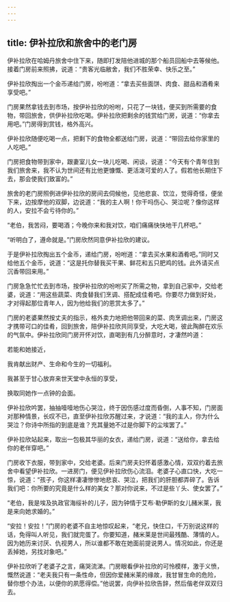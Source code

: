 ```yaml
---
---
---
```

title: 伊补拉欣和旅舍中的老门房
---




伊补拉欣在哈姆丹旅舍中住下来，随即打发陪他进城的那个船员回船中去等候他。接着门房前来照拂，说道：“贵客光临敝舍，我们不胜荣幸、快乐之至。”

伊补拉欣掏出一个金币递给门房，吩咐道：“拿去买些面饼、肉食、甜品和酒肴来享受吧。”

门房果然拿钱去到市场，按伊补拉欣的吩咐，只花了一块钱，便买到所需要的食物，带回旅舍，供伊补拉欣吃喝。伊补拉欣把剩余的钱赏给门房，说道：“你拿去用吧。”门房得到赏钱，格外高兴。

伊补拉欣随便吃喝一点，把剩下的食物全都送给门房，说道：“带回去给你家里的人吃吧。”

门房把食物带到家中，跟妻室儿女一块儿吃喝、闲谈，说道：“今天有个青年住到我们旅舍来，我不认为世间还有比他更慷慨、更活泼可爱的人了。假若他长期住下去，那会使我们致富的。”

旅舍的老门房照例进伊补拉欣的房间去伺候他，见他悲哀、饮泣，觉得奇怪，便坐下来，边按摩他的双脚，边说道：“我的主人啊！你干吗伤心、哭泣呢？像你这样的人，安拉不会亏待你的。”

“老伯，我苦闷，要喝酒；今晚你来和我对饮，咱们痛痛快快地干几杯吧。”

“听明白了，遵命就是。”门房欣然同意伊补拉欣的建议。

于是伊补拉欣掏出五个金币，递给门房，吩咐道：“拿去买水果和酒肴吧。”同时又给他五个金币，说道：“这是托你替我买干果、鲜花和五只肥鸡的钱。此外请买点沉香带回来用。”

门房急急忙忙去到市场，按伊补拉欣的吩咐买了所需之物，拿到自己家中，交给老婆，说道：“用这些蔬菜、肉食替我们烹调、搭配成佳肴吧。你要尽力做到好处，才对得起那位青年人，因为他给我们的恩赏太多了。”

门房的老婆果然按丈夫的指示，格外卖力地把他带回来的菜、肉烹调出来，门房这才携带可口的佳肴，回到旅舍，陪伊补拉欣共同享受，大吃大喝，彼此陶醉在欢乐的气氛中。伊补拉欣同门房开怀对饮，直喝到有几分醉意时，才凄然吟道：

若能和她接近，

我肯献出财产、生命和今生的一切福利。

我甚至于甘心放弃来世天堂中永恒的享受，

换取同她作一点钟的会面。

伊补拉欣吟罢，抽抽噎噎地伤心哭泣，终于因伤感过度而昏倒，人事不知，门房面对那种情景，长叹不已，直至伊补拉欣苏醒过来，才说道：“我的主人，你为什么哭泣？你诗中所指的到底是谁？充其量她不过是你脚下的尘埃罢了。”

伊补拉欣站起来，取出一包极其华丽的女衣，递给门房，说道：“送给你，拿去给你的老伴穿吧。”

门房收下衣服，带到家中，交给老婆。后来门房夫妇怀着感激心情，双双约着去旅舍中看望伊补拉欣。一进房门，便见伊补拉欣伤心流泪。老婆子心直口快，大吃一惊，说道：“孩子，你这样凄凄惨惨地悲哀、哭泣，把我们的肝胆都弄碎了。告诉我们吧：你所要的究竟是什么样的美女？那对你说来，不过是些丫头、使女罢了。”

“老伯，我是埃及执政官海绥补的儿子，因为钟情于艾布·勒伊斯的女儿赭米莱，我是来向她求婚的。”

“安拉！安拉！”门房的老婆不自主地惊叹起来，“老兄，快住口，千万别说这样的话，免得叫人听见，我们就完蛋了。你要知道，赭米莱是世间最残酷、薄情的人。因为她历来讨厌、仇视男人，所以谁都不敢在她面前提说男人。情况如此，你还是丢掉她，另找对象吧。”

伊补拉欣听了老婆子之言，痛哭流涕。门房眼看伊补拉欣的可怜模样，激于义愤，慨然说道：“老夫我只有一条性命，但因你爱赭米莱的缘故，我甘冒生命的危险，替你想个办法，以便你的夙愿得偿。”他说罢，向伊补拉欣告辞，然后偕老伴双双归去。